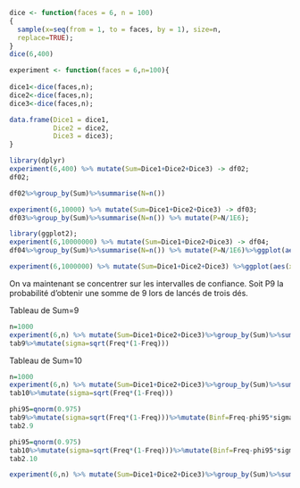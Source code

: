 
```r
dice <- function(faces = 6, n = 100)
{
  sample(x=seq(from = 1, to = faces, by = 1), size=n,
  replace=TRUE);
}
dice(6,400)
```


```r
experiment <- function(faces = 6,n=100){
  
dice1<-dice(faces,n);
dice2<-dice(faces,n);
dice3<-dice(faces,n);

data.frame(Dice1 = dice1,
           Dice2 = dice2,
           Dice3 = dice3);
}

```



```r
library(dplyr)
experiment(6,400) %>% mutate(Sum=Dice1+Dice2+Dice3) -> df02;
df02;
```


```r
df02%>%group_by(Sum)%>%summarise(N=n())
```

```r
experiment(6,10000) %>% mutate(Sum=Dice1+Dice2+Dice3) -> df03;
df03%>%group_by(Sum)%>%summarise(N=n()) %>% mutate(P=N/1E6);
```


```r
library(ggplot2);
experiment(6,10000000) %>% mutate(Sum=Dice1+Dice2+Dice3) -> df04;
df04%>%group_by(Sum)%>%summarise(N=n()) %>% mutate(P=N/1E6)%>%ggplot(aes(x=as.factor(Sum), y=P))+geom_point();
```

```r
experiment(6,1000000) %>% mutate(Sum=Dice1+Dice2+Dice3) %>%ggplot(aes(x=as.factor(Sum),))+geom_bar(aes(y=(..count..)/sum(..count..)),width=0.3)+xlab("Valeur de la somme")+ylab("Fréquence")+ylim(0,NA)+theme_bw();
```




On va maintenant se concentrer sur les intervalles de confiance.
Soit P9 la probabilité d'obtenir une somme de 9 lors de lancés de trois dés.


Tableau de Sum=9
```r
n=1000
experiment(6,n) %>% mutate(Sum=Dice1+Dice2+Dice3)%>%group_by(Sum)%>%summarise(N=n())%>%filter(Sum==9)%>%mutate(Freq=N/n)->tab9
tab9%>%mutate(sigma=sqrt(Freq*(1-Freq)))
```
Tableau de Sum=10
```r
n=1000
experiment(6,n) %>% mutate(Sum=Dice1+Dice2+Dice3)%>%group_by(Sum)%>%summarise(N=n())%>%filter(Sum==10)%>%mutate(Freq=N/n)->tab10
tab10%>%mutate(sigma=sqrt(Freq*(1-Freq)))

```

```r
phi95=qnorm(0.975)
tab9%>%mutate(sigma=sqrt(Freq*(1-Freq)))%>%mutate(Binf=Freq-phi95*sigma/sqrt(n))%>%mutate(Bsup=Freq+phi95*sigma/sqrt(n))->tab2.9
tab2.9
```

```r
phi95=qnorm(0.975)
tab10%>%mutate(sigma=sqrt(Freq*(1-Freq)))%>%mutate(Binf=Freq-phi95*sigma/sqrt(n))%>%mutate(Bsup=Freq+phi95*sigma/sqrt(n))->tab2.10
tab2.10
```

```r
experiment(6,n) %>% mutate(Sum=Dice1+Dice2+Dice3)%>%group_by(Sum)%>%summarise(N=n()) %>% mutate(P=N/1E6)%>%ggplot(aes(x=as.factor(Sum), y=P))+geom_point()+geom_errorbarh(xmin=tab2.9%>%Binf, xmax=tab2.9%>%Bsup)

```


